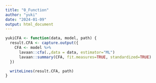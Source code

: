 ```yaml
---
title: "0_Function"
author: "yuki"
date: "2024-01-09"
output: html_document
---
```

```r
yukiCFA <- function(data, model, path) {
  result.CFA <- capture.output({
    CFA <- model %>%
      lavaan::cfa(.,data = data, estimator="ML") 
      lavaan::summary(CFA, fit.measures=TRUE, standardized=TRUE)
  })

  writeLines(result.CFA, path)
}
```


